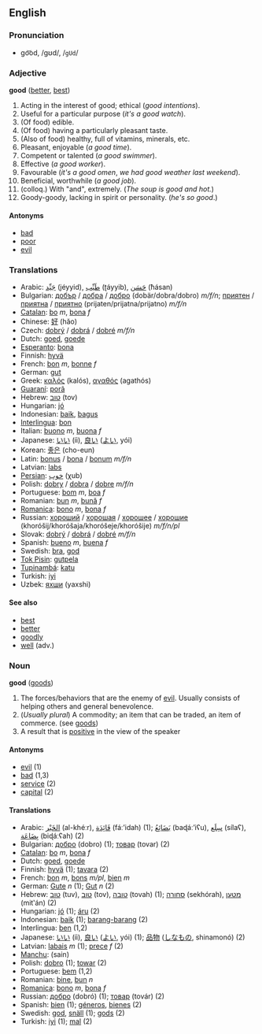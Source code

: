 ==English==
===Pronunciation===
*go͝od, /ɡʊd/, /<tt>gUd</tt>/

===Adjective===
'''good''' ([[better]], [[best]])

#Acting in the interest of good; ethical (''good intentions'').
#Useful for a particular purpose (''it's a good watch'').
#(Of food) edible.
#(Of food) having a particularly pleasant taste.
#(Also of food) healthy, full of vitamins, minerals, etc.
#Pleasant, enjoyable (''a good time'').
#Competent or talented (''a good swimmer'').
#Effective (''a good worker'').
#Favourable (''it's a good omen'', ''we had good weather last weekend'').
#Beneficial, worthwhile (''a good job'').
#(colloq.) With "and", extremely. (''The soup is good and hot.'')
# Goody-goody, lacking in spirit or personality. (''he's so good''.)

====Antonyms====
* [[bad]]
* [[poor]]
* [[evil]]

===Translations===
*Arabic: [[جيد|جَيِّد]] (jéyyid), [[طيب|طَيِّب]] (ʈáyyib), [[حسن|حَسَن]] (‎ħásan)
*Bulgarian: [[добър]] / [[добра]] / [[добро]] (dobär/dobra/dobro) ''m/f/n''; [[приятен]] / [[приятна]] / [[приятно]] (prijaten/prijatna/prijatno) ''m/f/n''
*[[Catalan]]: [[bo]] ''m'', [[bona]] ''f''
*Chinese: [[好]] (hăo)
*Czech: [[dobrý]] / [[dobrá]] / [[dobré]] ''m/f/n''
*Dutch: [[goed]], [[goede]]
*[[Esperanto]]: [[bona]]
*Finnish: [[hyvä]]
*French: [[bon]] ''m'', [[bonne]] ''f''
*German: [[gut#German|gut]]
*Greek: [[καλός]] (kalós), [[αγαθός]] (agathós)
*[[Guaraní]]: [[porã]]
*Hebrew: [[טוב]] (tov)
*Hungarian: [[jó]]
*Indonesian: [[baik]], [[bagus]]
*[[Interlingua]]: [[bon]]
*Italian: [[buono]] ''m'', [[buona]] ''f''
*Japanese: [[いい]] (íi), [[良い]] ([[よい]], yói)
*Korean: [[좋은]] (cho-eun)
*Latin: [[bonus]] / [[bona]] / [[bonum]] ''m/f/n''
*Latvian: [[labs]]
*[[Persian]]: [[خوب]] (χub)
*Polish: [[dobry]] / [[dobra]] / [[dobre]] ''m/f/n''
*Portuguese: [[bom]] ''m'', [[boa]] ''f''
*Romanian: [[bun]] ''m'', [[bună]] ''f''
*[[Romanica]]: [[bono]] ''m'', [[bona]] ''f''
*Russian: [[хороший]] / [[хорошая]] / [[хорошее]] / [[хорошие]] (khoróšij/khoróšaja/khoróšeje/khoróšije) ''m/f/n/pl''
*Slovak: [[dobrý]] / [[dobrá]] / [[dobré]] ''m/f/n''
*Spanish: [[bueno]] ''m'', [[buena]] ''f''
*Swedish: [[bra#Swedish|bra]], [[god#Swedish|god]]
*[[Tok Pisin]]: [[gutpela]]
*[[Tupinambá]]: [[katu]]
*Turkish: [[iyi]]
*Uzbek: [[яхши]] (yaxshi)

====See also====
*[[best]]
*[[better]]
*[[goodly]]
*[[well]] (adv.)

===Noun===
'''good''' ([[goods]])

#The forces/behaviors that are the enemy of [[evil]].  Usually consists of helping others and general benevolence.
#(''Usually plural'') A commodity; an item that can be traded, an item of commerce. (see [[goods]])
#A result that is [[positive]] in the view of the speaker

====Antonyms====
*[[evil]] (1)
*[[bad]] (1,3)
*[[service]] (2)
*[[capital]] (2)

====Translations====
*Arabic: [[الخير|الخَيْر]] (al-khéːr), [[فائدة|فَائِدَة]] (fáː’idah) (1); [[بضائع|بَضَائِعُ]] (baɖáː’iʕu), [[سلع|سِلَع]] (sílaʕ), [[بضاعة|بِضَاعَة]] (biɖáːʕah) (2)
*Bulgarian: [[добро]] (dobro) (1); [[товар]] (tovar) (2)
*[[Catalan]]: [[bo]] ''m'', [[bona]] ''f''
*Dutch: [[goed]], [[goede]]
*Finnish: [[hyvä]] (1); [[tavara]] (2)
*French: [[bon]] ''m'', [[bons]] ''m/pl'', [[bien]] ''m''
*German: [[Gute]] ''n'' (1); [[Gut]] ''n'' (2)
*Hebrew: [[טוב]] (tuv), [[טוב]] (tov), [[טובה]] (tovah) (1); [[סחורה]] (sekhórah), [[מטען]] (mit‛án) (2)
*Hungarian: [[jó]] (1); [[áru]] (2)
*Indonesian: [[baik]] (1); [[barang-barang]] (2)
*Interlingua: [[ben]] (1,2)
*Japanese: [[いい]] (íi), [[良い]] ([[よい]], yói) (1); [[品物]] ([[しなもの]], shinamonó) (2)
*Latvian: [[labais]] ''m'' (1); [[prece]] ''f'' (2)
*[[Manchu]]: (sain)
*Polish: [[dobro]] (1); [[towar]] (2)
*Portuguese: [[bem]] (1,2)
*Romanian: [[bine]], [[bun]] ''n'' 
*[[Romanica]]: [[bono]] ''m'', [[bona]] ''f''
*Russian: [[добро]] (dobró) (1); [[товар]] (továr) (2)
*Spanish: [[bien]] (1); [[géneros]], [[bienes]] (2)
*Swedish: [[god]], [[snäll]] (1); [[gods]] (2)
*Turkish: [[iyi]] (1); [[mal]] (2)